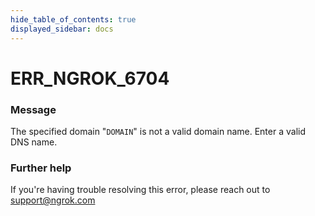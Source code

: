 ```yaml
---
hide_table_of_contents: true
displayed_sidebar: docs
---
```



# ERR_NGROK_6704

### Message
The specified domain "`DOMAIN`" is not a valid domain name. Enter a valid DNS name.

<ErrorDetails error='err_ngrok_6704' />


### Further help
If you're having trouble resolving this error, please reach out to [support@ngrok.com](mailto:support@ngrok.com?subject=Help%20with%20ERR_NGROK_6704)

